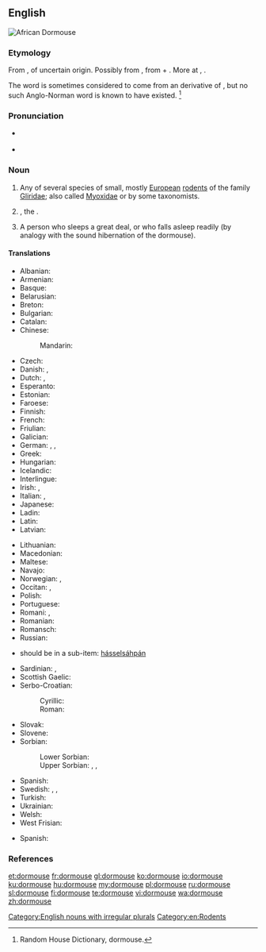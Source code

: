 ==English==
[[File:Graphiurus spec -murinus-1.jpg|thumb|African Dormouse]]
{{wikipedia}}

===Etymology===
From {{etyl|enm|en}} {{term|dormous|lang=enm}}, of uncertain origin. Possibly from {{term||dor-|lang=enm}}, from {{etyl|non|en}} {{term|dár||benumbed|lang=non}} + {{term|mous||mouse|lang=enm}}. More at {{l/en|doze}}, {{l/en|mouse}}.

The word is sometimes considered to come from an {{etyl|xno|-}} derivative of {{etyl|fro|-}} {{term|dormir||to sleep|lang=fro}}, but no such Anglo-Norman word is known to have existed. <ref>Random House Dictionary, dormouse.</ref>

===Pronunciation===
* {{a|GenAm}} {{IPA|/ˈdɔɹmaʊs/|lang=en}}
* {{a|RP}} {{IPA|/ˈdɔːmaʊs/|lang=en}}

===Noun===
{{en-noun|dormice}}

# Any of several species of small, mostly [[European]] [[rodent]]s of the family [[Gliridae]]; also called [[Myoxidae]] or ''{{taxlink|Muscardinidae|family|noshow=1}}'' by some taxonomists.
# {{context|UK|lang=en}} {{taxlink|Muscardinus avellanarius|species|noshow=1}}, the {{vern|hazel dormouse}}.
# {{context|figuratively|lang=en}} A person who sleeps a great deal, or who falls asleep readily (by analogy with the sound hibernation of the dormouse).

====Translations====
{{trans-top|rodent}}
* Albanian: {{t|sq|gjumashi i majmë}}
* Armenian: {{t|hy|քնամուկ|tr=k’namuk|sc=Armn}}
* Basque: {{t|eu|muxar}}
* Belarusian: {{t|be|соня-палчок|tr=sonja-palčok|sc=Cyrl}}
* Breton: {{t|br|hunegan gris}}
* Bulgarian: {{t+|bg|сънливец|tr=sănlivec|sc=Cyrl}}
* Catalan: {{t|ca|liró}}
* Chinese:
*: Mandarin: {{t+|cmn|睡鼠|tr=shuìshǔ|sc=Hani}}
* Czech: {{t+|cs|plch}}
* Danish: {{t|da|syvsover}}, {{t|da|hasselmus}}
* Dutch: {{t+|nl|relmuis|f}}, {{t+|nl|hazelmuis|f}}
* Esperanto: {{t|eo|gliro}}
* Estonian: {{t|et|kunel}}
* Faroese: {{t|fo|heslimús}}
* Finnish: {{t+|fi|unikeko}}
* French: {{t+|fr|loir|m}}
* Friulian: {{t|fur|glîr}}
* Galician: {{t|gl|leirón cincento}}
* German: {{t+|de|Bilch|m}}, {{t+|de|Schläfer|m}}, {{t+|de|Schlafmaus|f}}
* Greek: {{t|el|δασομυωξός|m|sc=Grek}}
* Hungarian: {{t+|hu|pele}}
* Icelandic: {{t|is|heslimús}}
* Interlingue: {{t|ie|glire}}
* Irish: {{t|ga|luch chodlamáin|f}}, {{t|ga|dallóg fhéir|f}}
* Italian: {{t+|it|ghiro|m}}, {{t+|it|moscardino|m}}
* Japanese: {{t|ja|ヤマネ|tr=yamane}}
* Ladin: {{t|lld|ghiro}}
* Latin: {{t|la|glis|m}}
* Latvian: {{t|lv|susuris}}
{{trans-mid}}
* Lithuanian: {{t|lt|miegapelė}}
* Macedonian: {{t|mk|полв|tr=polv|sc=Cyrl}}
* Maltese: {{t|mt|ġurdien ta’ denbu pjuma}}
* Navajo: {{t|nv|yéigo ałhoshii}}
* Norwegian: {{t|no|syvsover}}, {{t|no|sovemus}}
* Occitan: {{t+|oc|missara}}, {{t|oc|greule}}
* Polish: {{t|pl|popielica|f}}
* Portuguese: {{t+|pt|arganaz|m}}
* Romani: {{t|rom|xurtso|m}}, {{t|rom|xurtsaika|f}}
* Romanian: {{t+|ro|șoarece de pădure}}
* Romansch: {{t|rm|durmigliet}}
* Russian: {{t+|ru|соня|f|tr=sónja|sc=Cyrl}}
* {{ttbc|Sami}} should be in a sub-item: [[hásselsáhpán]] 
* Sardinian: {{t|sc|topi de venadroxu}}, {{t|sc|medrona de tzirva}}
* Scottish Gaelic: {{t|gd|dallag|f}}
* Serbo-Croatian:
*: Cyrillic: {{t|sh|пух|m|tr=puh|sc=Cyrl}}
*: Roman: {{t+|sh|puh|m}}
* Slovak: {{t|sk|plch}}
* Slovene: {{t+|sl|polh|m}}
* Sorbian:
*: Lower Sorbian: {{t|dsb|połsk|m}}
*: Upper Sorbian: {{t|hsb|lěsna myška|f}}, {{t|hsb|połch|m}}, {{t|hsb|połšk|m}}
* Spanish: {{t+|es|lirón|m}}
* Swedish: {{t+|sv|sjusovare}}, {{t|sv|sovmöss}}, {{t+|sv|hasselmus}}
* Turkish: {{t+|tr|kakırca}}
* Ukrainian: {{t|uk|соня|f|tr=sonja|sc=Cyrl}}
* Welsh: {{t|cy|pathew|m}}
* West Frisian: {{t|fy|sânslieper}}
{{trans-bottom}}

{{trans-top|A person who sleeps a great deal}}
* Spanish: {{t+|es|lirón|m}}
{{trans-mid}}
{{trans-bottom}}

===References===
<references/>

[[Category:English nouns with irregular plurals]]
[[Category:en:Rodents]]

[[et:dormouse]]
[[fr:dormouse]]
[[gl:dormouse]]
[[ko:dormouse]]
[[io:dormouse]]
[[ku:dormouse]]
[[hu:dormouse]]
[[my:dormouse]]
[[pl:dormouse]]
[[ru:dormouse]]
[[sl:dormouse]]
[[fi:dormouse]]
[[te:dormouse]]
[[vi:dormouse]]
[[wa:dormouse]]
[[zh:dormouse]]
